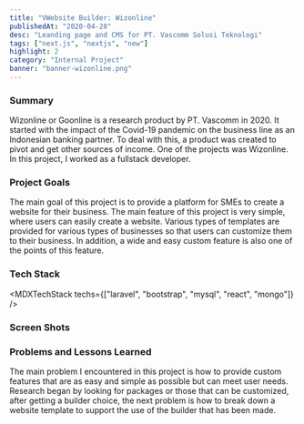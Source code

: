 ```yaml
---
title: "VWebsite Builder: Wizonline"
publishedAt: "2020-04-28"
desc: "Leanding page and CMS for PT. Vascomm Solusi Teknologi"
tags: ["next.js", "nextjs", "new"]
highlight: 2
category: "Internal Project"
banner: "banner-wizonline.png"
---
```


### Summary

Wizonline or Goonline is a research product by PT. Vascomm in 2020. It started with the impact of the Covid-19 pandemic on the business line as an Indonesian banking partner. To deal with this, a product was created to pivot and get other sources of income. One of the projects was Wizonline. In this project, I worked as a fullstack developer.

### Project Goals

The main goal of this project is to provide a platform for SMEs to create a website for their business. The main feature of this project is very simple, where users can easily create a website. Various types of templates are provided for various types of businesses so that users can customize them to their business. In addition, a wide and easy custom feature is also one of the points of this feature.

### Tech Stack

<MDXTechStack techs={["laravel", "bootstrap", "mysql", "react", "mongo"]} />

### Screen Shots

<GridMdx>
  <GridItemMdx>
    <MdxImage src="/images/contents/wizonline1.webp" alt="Wizonline landing" />
  </GridItemMdx>
  <GridItemMdx>
    <MdxImage src="/images/contents/wizonline2.webp" alt="Wizonline Temp" />
  </GridItemMdx>
</GridMdx>

### Problems and Lessons Learned

The main problem I encountered in this project is how to provide custom features that are as easy and simple as possible but can meet user needs. Research began by looking for packages or those that can be customized, after getting a builder choice, the next problem is how to break down a website template to support the use of the builder that has been made.
